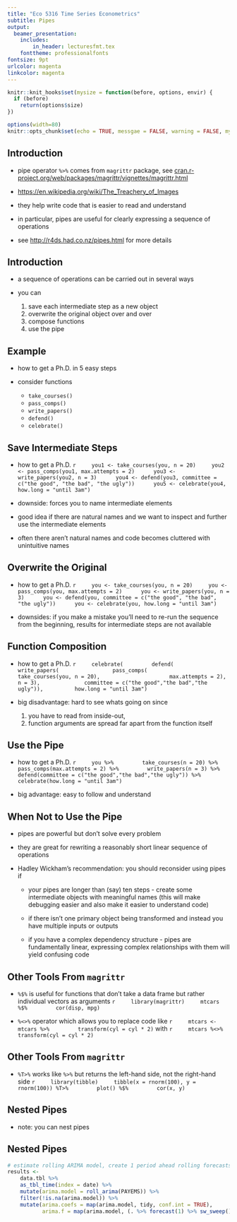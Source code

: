 ```yaml
---
title: "Eco 5316 Time Series Econometrics"
subtitle: Pipes
output:
  beamer_presentation:
    includes:
        in_header: lecturesfmt.tex 
    fonttheme: professionalfonts
fontsize: 9pt
urlcolor: magenta
linkcolor: magenta
---
```




```r
knitr::knit_hooks$set(mysize = function(before, options, envir) {
  if (before)
    return(options$size)
})
```

```r
options(width=80)
knitr::opts_chunk$set(echo = TRUE, messgae = FALSE, warning = FALSE, mysize=TRUE, size='\\small')
```

## Introduction

- pipe operator `%>%` comes from `magrittr` package, see [cran.r-project.org/web/packages/magrittr/vignettes/magrittr.html](https://cran.r-project.org/web/packages/magrittr/vignettes/magrittr.html)

\begin{figure}[h]
    \includegraphics[trim=0cm 0cm 0cm 0cm, clip, height=1in]{figures/magrittr.jpg}
\end{figure}

- [https://en.wikipedia.org/wiki/The_Treachery_of_Images](https://en.wikipedia.org/wiki/The_Treachery_of_Images)

- they help write code that is easier to read and understand

- in particular, pipes are useful for clearly expressing a sequence of operations

- see [http://r4ds.had.co.nz/pipes.html](http://r4ds.had.co.nz/pipes.html) for more details



## Introduction

- a sequence of operations can be carried out in several ways

- you can

    1. save each intermediate step as a new object
    2. overwrite the original object over and over
    3. compose functions
    4. use the pipe


## Example

- how to get a Ph.D. in 5 easy steps

- consider functions

    - `take_courses()`
    - `pass_comps()`
    - `write_papers()`
    - `defend()`
    - `celebrate()`


## Save Intermediate Steps

- how to get a Ph.D.
    ```r
    you1 <- take_courses(you, n = 20)
    you2 <- pass_comps(you1, max.attempts = 2) 
    you3 <- write_papers(you2, n = 3) 
    you4 <- defend(you3, committee = c("the good", "the bad", "the ugly")) 
    you5 <- celebrate(you4, how.long = "until 3am")
    ```
    
    \normalsize

- downside: forces you to name intermediate elements

- good idea if there are natural names and we want to inspect and further use the intermediate elements

- often there aren't natural names and code becomes cluttered with unintuitive names



## Overwrite the Original

- how to get a Ph.D.
    ```r
    you <- take_courses(you, n = 20)
    you <- pass_comps(you, max.attempts = 2) 
    you <- write_papers(you, n = 3) 
    you <- defend(you, committee = c("the good", "the bad", "the ugly")) 
    you <- celebrate(you, how.long = "until 3am")
    ```
     
     \normalsize

- downsides: if you make a mistake you'll need to re-run the sequence from the beginning, results for intermediate steps are not available



## Function Composition

- how to get a Ph.D.
    ```r
    celebrate(
        defend(
            write_papers(
                pass_comps(
                    take_courses(you, n = 20), 
                    max.attempts = 2),
                n = 3), 
            committee = c("the good","the bad","the ugly")), 
        how.long = "until 3am")
    ```
    
    \normalsize

- big disadvantage: hard to see whats going on since
    (1) you have to read from inside-out,  
    (2) function arguments are  spread far apart from the function itself



## Use the Pipe

- how to get a Ph.D.
    ```r
    you %>%
        take_courses(n = 20) %>%
        pass_comps(max.attempts = 2) %>%
        write_papers(n = 3) %>%
        defend(committee = c("the good","the bad","the ugly")) %>%
        celebrate(how.long = "until 3am")
    ```
    
    \normalsize

- big advantage: easy to follow and understand 



## When Not to Use the Pipe

- pipes are powerful but don't solve every problem

- they are great for rewriting a reasonably short linear sequence of operations

- Hadley Wickham's recommendation: you should reconsider using pipes if

    * your pipes are longer than (say) ten steps - create some intermediate objects with meaningful names (this will make debugging easier and also make it easier to understand code)

    * if there isn't one primary object being transformed and instead you have multiple inputs or outputs

    * if you have a complex dependency structure - pipes are fundamentally linear, expressing complex relationships with them will yield confusing code



## Other Tools From `magrittr`

-  `%$%` is useful for functions that don't take a data frame but rather individual vectors as arguments
    ```r
    library(magrittr)
    mtcars %$%
        cor(disp, mpg)
    ```

- `%<>%` operator which allows you to replace code like
    ```r
    mtcars <- mtcars %>%
        transform(cyl = cyl * 2)
    ```
    with
    ```r
    mtcars %<>% transform(cyl = cyl * 2)
    ```



## Other Tools From `magrittr`

- `%T>%` works like `%>%` but returns the left-hand side, not the right-hand side
    ```r
    library(tibble)
    tibble(x = rnorm(100), y = rnorm(100)) %T>%
        plot() %$%
        cor(x, y)
    ```



## Nested Pipes

- note: you can nest pipes

\begin{figure}[h]
    \includegraphics[trim=0cm 0cm 0cm 0cm, clip, height=2in]{figures/yo_dawg_pipes.jpg}
\end{figure}



## Nested Pipes

```r
# estimate rolling ARIMA model, create 1 period ahead rolling forecasts
results <-
    data.tbl %>%
    as_tbl_time(index = date) %>%
    mutate(arima.model = roll_arima(PAYEMS)) %>%
    filter(!is.na(arima.model)) %>%
    mutate(arima.coefs = map(arima.model, tidy, conf.int = TRUE),
           arima.f = map(arima.model, (. %>% forecast(1) %>% sw_sweep())))
```
